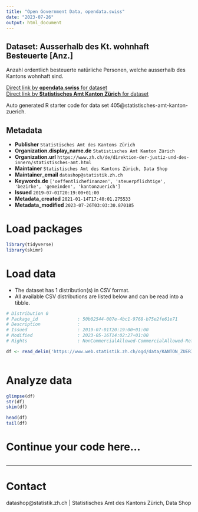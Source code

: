 ```yaml
---
title: "Open Government Data, opendata.swiss"
date: "2023-07-26"
output: html_document
---
```


## Dataset: Ausserhalb des Kt. wohnhaft Besteuerte [Anz.]

Anzahl ordentlich besteuerte natürliche Personen, welche ausserhalb des Kantons wohnhaft sind.

[Direct link by **opendata.swiss** for dataset](https://opendata.swiss/de/dataset/ausserhalb-des-kt-wohnhaft-besteuerte-anz)<br>
[Direct link by **Statistisches Amt Kanton Zürich** for dataset](https://www.zh.ch/de/politik-staat/gemeinden/gemeindeportraet.html)

Auto generated R starter code for data set 405@statistisches-amt-kanton-zuerich.

## Metadata

- **Publisher** `Statistisches Amt des Kantons Zürich`
- **Organization.display_name.de** `Statistisches Amt Kanton Zürich`
- **Organization.url** `https://www.zh.ch/de/direktion-der-justiz-und-des-innern/statistisches-amt.html`
- **Maintainer** `Statistisches Amt des Kantons Zürich, Data Shop`
- **Maintainer_email** `datashop@statistik.zh.ch`
- **Keywords.de** `['oeffentlichefinanzen', 'steuerpflichtige', 'bezirke', 'gemeinden', 'kantonzuerich']`
- **Issued** `2019-07-01T20:19:00+01:00`
- **Metadata_created** `2021-01-14T17:40:01.275533`
- **Metadata_modified** `2023-07-26T03:03:30.870185`


# Load packages

```r

library(tidyverse)
library(skimr)

```

# Load data

-   The dataset has 1 distribution(s) in CSV format.
-   All available CSV distributions are listed below and can be read into a tibble.

```r

# Distribution 0
# Package_id               : 50b02544-007e-4bc1-9768-b75e2fe61e71
# Description              : 
# Issued                   : 2019-07-01T20:19:00+01:00
# Modified                 : 2023-05-16T14:02:27+01:00
# Rights                   : NonCommercialAllowed-CommercialAllowed-ReferenceRequired

df <- read_delim('https://www.web.statistik.zh.ch/ogd/data/KANTON_ZUERICH_831.csv')



```

# Analyze data

```r

glimpse(df)
str(df)
skim(df)

head(df)
tail(df)

```

# Continue your code here...

```r

```

------------------------------------------------------------------------

# Contact

datashop@statistik.zh.ch | Statistisches Amt des Kantons Zürich, Data Shop
